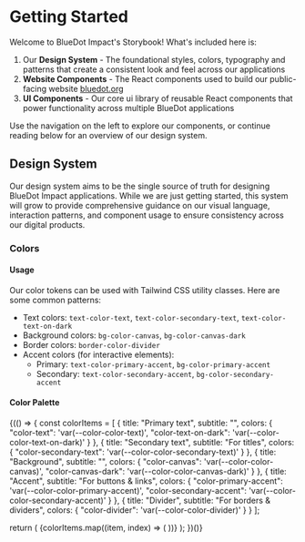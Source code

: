# Getting Started

Welcome to BlueDot Impact's Storybook! What's included here is:

1. Our **Design System** - The foundational styles, colors, typography and patterns that create a consistent look and feel across our applications
2. **Website Components** - The React components used to build our public-facing website [bluedot.org](https://bluedot.org/)
3. **UI Components** - Our core ui library of reusable React components that power functionality across multiple BlueDot applications

Use the navigation on the left to explore our components, or continue reading below for an overview of our design system.

## Design System

Our design system aims to be the single source of truth for designing BlueDot Impact applications. While we are just getting started, this system will grow to provide comprehensive guidance on our visual language, interaction patterns, and component usage to ensure consistency across our digital products.

### Colors

#### Usage

Our color tokens can be used with Tailwind CSS utility classes. Here are some common patterns:

- Text colors: `text-color-text`, `text-color-secondary-text`, `text-color-text-on-dark`
- Background colors: `bg-color-canvas`, `bg-color-canvas-dark`
- Border colors: `border-color-divider`
- Accent colors (for interactive elements):
  - Primary: `text-color-primary-accent`, `bg-color-primary-accent`
  - Secondary: `text-color-secondary-accent`, `bg-color-secondary-accent`

#### Color Palette

  
{(() => {
  const colorItems = [
    {
      title: "Primary text",
      subtitle: "",
      colors: {
        "color-text": 'var(--color-color-text)',
        "color-text-on-dark": 'var(--color-color-text-on-dark)'
      }
    },
    {
      title: "Secondary text",
      subtitle: "For titles",
      colors: {
        "color-secondary-text": 'var(--color-color-secondary-text)'
      }
    },
    {
      title: "Background",
      subtitle: "",
      colors: {
        "color-canvas": 'var(--color-color-canvas)',
        "color-canvas-dark": 'var(--color-color-canvas-dark)'
      }
    },
    {
      title: "Accent", 
      subtitle: "For buttons & links",
      colors: {
        "color-primary-accent": 'var(--color-color-primary-accent)',
        "color-secondary-accent": 'var(--color-color-secondary-accent)'
      }
    },
    {
      title: "Divider",
      subtitle: "For borders & dividers", 
      colors: {
        "color-divider": 'var(--color-color-divider)'
      }
    }
  ];

  return (
    <ColorPalette>
      {colorItems.map((item, index) => (
        <ColorItem
          key={index}
          title={item.title}
          subtitle={item.subtitle}
          colors={item.colors}
        />
      ))}
    </ColorPalette>
  );
})()}
